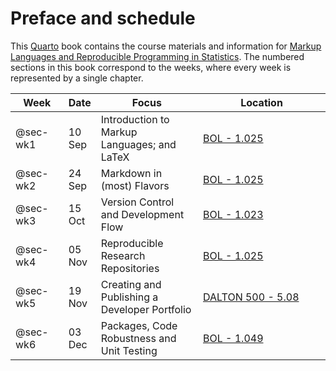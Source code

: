 # Preface and schedule {.unnumbered}

This [Quarto](https://quarto.org) book contains the course materials and information for [Markup Languages and Reproducible Programming in Statistics](https://osiris-student.uu.nl/#/onderwijscatalogus/extern/cursus?cursuscode=202000010&taal=en&collegejaar=huidig). The numbered sections in this book correspond to the weeks, where every week is represented by a single chapter.

| Week                  | Date   | Focus                                       | Location                                                |
|-----------------------|--------|---------------------------------------------|---------------------------------------------------------|
| @sec-wk1 | 10 Sep | Introduction to Markup Languages; and LaTeX | [BOL - 1.025](https://students.uu.nl/bolognalaan-101)      |
| @sec-wk2 | 24 Sep | Markdown in (most) Flavors                  | [BOL - 1.025](https://students.uu.nl/bolognalaan-101)      |
| @sec-wk3 | 15 Oct | Version Control and Development Flow        | [BOL - 1.023](https://students.uu.nl/bolognalaan-101) |
| @sec-wk4 | 05 Nov | Reproducible Research Repositories          | [BOL - 1.025](https://students.uu.nl/bolognalaan-101)      |
| @sec-wk5 | 19 Nov | Creating and Publishing a Developer Portfolio                         | [DALTON 500 - 5.08](https://students.uu.nl/daltonlaan-500-0)      |
| @sec-wk6 | 03 Dec | Packages, Code Robustness and Unit Testing  | [BOL - 1.049](https://students.uu.nl/bolognalaan-101)      |
